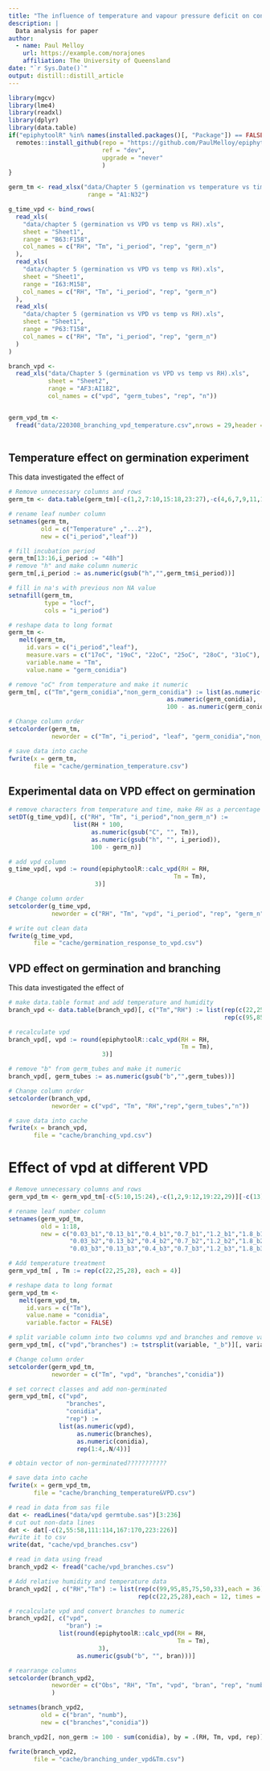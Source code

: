 ```yaml
---
title: "The influence of temperature and vapour pressure deficit on conidia germination and germ tubes production in an Australian Podosphaera xanthii isolate."
description: |
  Data analysis for paper
author:
  - name: Paul Melloy 
    url: https://example.com/norajones
    affiliation: The University of Queensland
date: "`r Sys.Date()`"
output: distill::distill_article
---
```


```r
library(mgcv)
library(lme4)
library(readxl)
library(dplyr)
library(data.table)
if("epiphytoolR" %in% names(installed.packages()[, "Package"]) == FALSE) {
  remotes::install_github(repo = "https://github.com/PaulMelloy/epiphytoolR",
                          ref = "dev",
                          upgrade = "never"
                          )
}
```

```r
germ_tm <- read_xlsx("data/Chapter 5 (germination vs temperature vs time incubation at low VPD).xlsx",
                      range = "A1:N32")

g_time_vpd <- bind_rows(
  read_xls(
    "data/chapter 5 (germination vs VPD vs temp vs RH).xls",
    sheet = "Sheet1",
    range = "B63:F158",
    col_names = c("RH", "Tm", "i_period", "rep", "germ_n")
  ),
  read_xls(
    "data/chapter 5 (germination vs VPD vs temp vs RH).xls",
    sheet = "Sheet1",
    range = "I63:M158",
    col_names = c("RH", "Tm", "i_period", "rep", "germ_n")
  ),
  read_xls(
    "data/chapter 5 (germination vs VPD vs temp vs RH).xls",
    sheet = "Sheet1",
    range = "P63:T158",
    col_names = c("RH", "Tm", "i_period", "rep", "germ_n")
  )
)

branch_vpd <- 
  read_xls("data/Chapter 5 (germination vs VPD vs temp vs RH).xls",
           sheet = "Sheet2",
           range = "AF3:AI182",
           col_names = c("vpd", "germ_tubes", "rep", "n"))


germ_vpd_tm <- 
  fread("data/220308_branching_vpd_temperature.csv",nrows = 29,header = TRUE)
           

```

## Temperature effect on germination experiment
This data investigated the effect of
```r
# Remove unnecessary columns and rows
germ_tm <- data.table(germ_tm)[-c(1,2,7:10,15:18,23:27),-c(4,6,7,9,11,13)]

# rename leaf number column
setnames(germ_tm,
         old = c("Temperature" ,"...2"),
         new = c("i_period","leaf"))

# fill incubation period
germ_tm[13:16,i_period := "48h"]
# remove "h" and make column numeric
germ_tm[,i_period := as.numeric(gsub("h","",germ_tm$i_period))]

# fill in na's with previous non NA value
setnafill(germ_tm,
          type = "locf",
          cols = "i_period")

# reshape data to long format
germ_tm <- 
   melt(germ_tm,
     id.vars = c("i_period","leaf"),
     measure.vars = c("17oC", "19oC", "22oC", "25oC", "28oC", "31oC"),
     variable.name = "Tm",
     value.name = "germ_conidia")

# remove "oC" from temperature and make it numeric
germ_tm[, c("Tm","germ_conidia","non_germ_conidia") := list(as.numeric(gsub("oC","",Tm)),
                                            as.numeric(germ_conidia),
                                            100 - as.numeric(germ_conidia))]

# Change column order
setcolorder(germ_tm,
            neworder = c("Tm", "i_period", "leaf", "germ_conidia","non_germ_conidia"))

# save data into cache
fwrite(x = germ_tm,
       file = "cache/germination_temperature.csv")

```

## Experimental data on VPD effect on germination

```r
# remove characters from temperature and time, make RH as a percentage
setDT(g_time_vpd)[, c("RH", "Tm", "i_period","non_germ_n") :=
                  list(RH * 100,
                       as.numeric(gsub("C", "", Tm)),
                       as.numeric(gsub("h", "", i_period)),
                       100 - germ_n)]

# add vpd column
g_time_vpd[, vpd := round(epiphytoolR::calc_vpd(RH = RH,
                                              Tm = Tm), 
                        3)]

# Change column order
setcolorder(g_time_vpd,
            neworder = c("RH", "Tm", "vpd", "i_period", "rep", "germ_n", "non_germ_n"))

# write out clean data
fwrite(g_time_vpd,
       file = "cache/germination_response_to_vpd.csv")
```


## VPD effect on germination and branching
This data investigated the effect of
```r
# make data.table format and add temperature and humidity
branch_vpd <- data.table(branch_vpd)[, c("Tm","RH") := list(rep(c(22,25,28), each = 12, times = 5),
                                                            rep(c(95,85,75,55,32), each = 12*3))]

# recalculate vpd
branch_vpd[, vpd := round(epiphytoolR::calc_vpd(RH = RH,
                                                Tm = Tm),
                          3)]

# remove "b" from germ_tubes and make it numeric
branch_vpd[, germ_tubes := as.numeric(gsub("b","",germ_tubes))]

# Change column order
setcolorder(branch_vpd,
            neworder = c("vpd", "Tm", "RH","rep","germ_tubes","n"))

# save data into cache
fwrite(x = branch_vpd,
       file = "cache/branching_vpd.csv")

```

# Effect of vpd at different VPD

```r
# Remove unnecessary columns and rows
germ_vpd_tm <- germ_vpd_tm[-c(5:10,15:24),-c(1,2,9:12,19:22,29)][-c(13)]

# rename leaf number column
setnames(germ_vpd_tm,
         old = 1:18,
         new = c("0.03_b1","0.13_b1","0.4_b1","0.7_b1","1.2_b1","1.8_b1",
                 "0.03_b2","0.13_b2","0.4_b2","0.7_b2","1.2_b2","1.8_b2",
                 "0.03_b3","0.13_b3","0.4_b3","0.7_b3","1.2_b3","1.8_b3"))

# Add temperature treatment
germ_vpd_tm[ , Tm := rep(c(22,25,28), each = 4)]

# reshape data to long format
germ_vpd_tm <- 
   melt(germ_vpd_tm,
     id.vars = c("Tm"),
     value.name = "conidia",
     variable.factor = FALSE)

# split variable column into two columns vpd and branches and remove variable column
germ_vpd_tm[, c("vpd","branches") := tstrsplit(variable, "_b")][, variable := NULL]

# Change column order
setcolorder(germ_vpd_tm,
            neworder = c("Tm", "vpd", "branches","conidia"))

# set correct classes and add non-germinated
germ_vpd_tm[, c("vpd", 
                "branches", 
                "conidia", 
                "rep") := 
              list(as.numeric(vpd),
                   as.numeric(branches),
                   as.numeric(conidia),
                   rep(1:4,.N/4))]

# obtain vector of non-germinated???????????

# save data into cache
fwrite(x = germ_vpd_tm,
       file = "cache/branching_temperature&VPD.csv")

```



```r
# read in data from sas file
dat <- readLines("data/vpd germtube.sas")[3:236]
# cut out non-data lines
dat <- dat[-c(2,55:58,111:114,167:170,223:226)]
#write it to csv
write(dat, "cache/vpd_branches.csv")

# read in data using fread
branch_vpd2 <- fread("cache/vpd_branches.csv")

# Add relative humidity and temperature data
branch_vpd2[ , c("RH","Tm") := list(rep(c(99,95,85,75,50,33),each = 36),
                                    rep(c(22,25,28),each = 12, times = 6))]

# recalculate vpd and convert branches to numeric
branch_vpd2[, c("vpd",
                "bran") :=
              list(round(epiphytoolR::calc_vpd(RH = RH,
                                               Tm = Tm),
                         3),
                   as.numeric(gsub("b", "", bran)))]

# rearrange columns
setcolorder(branch_vpd2,
            neworder = c("Obs", "RH", "Tm", "vpd", "bran", "rep", "numb")
            )

setnames(branch_vpd2,
         old = c("bran", "numb"),
         new = c("branches","conidia"))

branch_vpd2[, non_germ := 100 - sum(conidia), by = .(RH, Tm, vpd, rep)]

fwrite(branch_vpd2,
       file = "cache/branching_under_vpd&Tm.csv")

```












